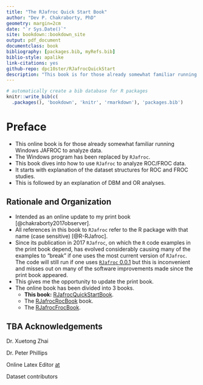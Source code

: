 ```yaml
--- 
title: "The RJafroc Quick Start Book"
author: "Dev P. Chakraborty, PhD"
geometry: margin=2cm
date: "`r Sys.Date()`"
site: bookdown::bookdown_site
output: pdf_document
documentclass: book
bibliography: [packages.bib, myRefs.bib]
biblio-style: apalike
link-citations: yes
github-repo: dpc10ster/RJafrocQuickStart
description: "This book is for those already somewhat familiar running Windows JAFROC to analyze data. The Windows program has been replaced by RJafroc. This book dives into how to use RJafroc to analyze ROC/FROC data."
---
```



```r
# automatically create a bib database for R packages
knitr::write_bib(c(
  .packages(), 'bookdown', 'knitr', 'rmarkdown'), 'packages.bib')
```



# Preface {-}

* This online book is for those already somewhat familiar running Windows JAFROC to analyze data. 
* The Windows program has been replaced by `RJafroc`. 
* This book dives into how to use `RJafroc` to analyze ROC/FROC data.
* It starts with explanation of the dataset structures for ROC and FROC studies.
* This is followed by an explanation of DBM and OR analyses.


## Rationale and Organization

* Intended as an online update to my print book [@chakraborty2017observer].
* All references in this book to `RJafroc` refer to the R package with that name (case sensitive) [@R-RJafroc]. 
* Since its publication in 2017 `RJafroc`, on which the `R` code examples in the print book depend, has evolved considerably causing many of the examples to "break" if one uses the most current version of `RJafroc`. The code will still run if one uses [`RJafroc` 0.0.1](https://cran.r-project.org/src/contrib/Archive/RJafroc/) but this is inconvenient and misses out on many of the software improvements made since the print book appeared.
* This gives me the opportunity to update the print book.
* The online book has been divided into 3 books.
    + **This book:** [RJafrocQuickStartBook](https://dpc10ster.github.io/RJafrocQuickStart/).
    + The [RJafrocRocBook](https://dpc10ster.github.io/RJafrocRocBook/) book.
    + The [RJafrocFrocBook](https://dpc10ster.github.io/RJafrocFrocBook/).


## TBA Acknowledgements

Dr. Xuetong Zhai

Dr. Peter Phillips

Online Latex Editor [at](https://latexeditor.lagrida.com/) 

Dataset contributors


